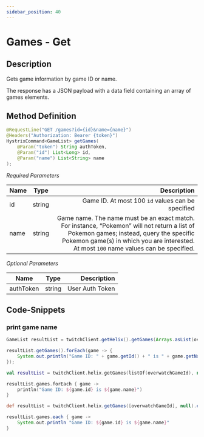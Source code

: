 ```yaml
---
sidebar_position: 40
---
```



# Games - Get

## Description

Gets game information by game ID or name.

The response has a JSON payload with a data field containing an array of games elements.

## Method Definition

```java
@RequestLine("GET /games?id={id}&name={name}")
@Headers("Authorization: Bearer {token}")
HystrixCommand<GameList> getGames(
    @Param("token") String authToken,
	@Param("id") List<Long> id,
	@Param("name") List<String> name
);
```

*Required Parameters*

| Name          | Type      | Description  |
| ------------- |:---------:| -----------------:|
| id | string | Game ID. At most 100 `id` values can be specified |
| name | string | Game name. The name must be an exact match. For instance, “Pokemon” will not return a list of Pokemon games; instead, query the specific Pokemon game(s) in which you are interested. At most `100` name values can be specified. |

*Optional Parameters*

| Name          | Type      | Description  |
| ------------- |:---------:| -----------------:|
| authToken     | string    | User Auth Token |

## Code-Snippets

### print game name

<Tabs groupId="code">
<TabItem value="java" label="Java">

```java
GameList resultList = twitchClient.getHelix().getGames(Arrays.asList(overwatchGameId), null).execute();

resultList.getGames().forEach(game -> {
    System.out.println("Game ID: " + game.getId() + " is " + game.getName());
});
```

</TabItem>
<TabItem value="kotlin" label="Kotlin">

```kotlin
val resultList = twitchClient.helix.getGames(listOf(overwatchGameId), null).execute()

resultList.games.forEach { game ->
    println("Game ID: ${game.id} is ${game.name}")
}
```

</TabItem>
<TabItem value="groovy" label="Groovy">

```groovy
def resultList = twitchClient.helix.getGames([overwatchGameId], null).execute()

resultList.games.each { game ->
    System.out.println "Game ID: ${game.id} is ${game.name}"
}
```

</TabItem>
</Tabs>
